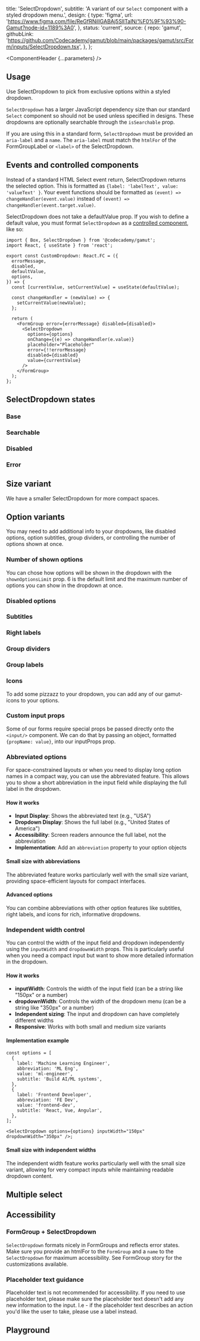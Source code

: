 


  title: 'SelectDropdown',
  subtitle: 'A variant of our `Select` component with a styled dropdown menu.',
  design: {
    type: 'figma',
    url: 'https://www.figma.com/file/ReGfRNillGABAj5SlITalN/%F0%9F%93%90-Gamut?node-id=1189%3A0',
  },
  status: 'current',
  source: {
    repo: 'gamut',
    githubLink:
      'https://github.com/Codecademy/gamut/blob/main/packages/gamut/src/Form/inputs/SelectDropdown.tsx',
  },
};

<Meta of={SelectDropdownStories} />

<ComponentHeader {...parameters} />

## Usage

Use SelectDropdown to pick from exclusive options within a styled dropdown.

`SelectDropdown` has a larger JavaScript dependency size than our standard `Select` component so should not be used unless specified in designs. These dropdowns are optionally searchable through the `isSearchable` prop.

If you are using this in a standard form, `SelectDropdown` must be provided an `aria-label` and a `name`. The `aria-label` must match the `htmlFor` of the FormGroupLabel or `<label>` of the SelectDropdown.

## Events and controlled components

Instead of a standard HTML Select event return, SelectDropdown returns the selected option. This is formatted as `{label: 'labelText', value: 'valueText' }`. Your event functions should be formatted as `(event) => changeHandler(event.value)` instead of `(event) => changeHandler(event.target.value)`.

SelectDropdown does not take a defaultValue prop. If you wish to define a default value, you must format `SelectDropdown` as a [controlled component](https://reactjs.org/docs/forms.html#controlled-components), like so:

```tsx
import { Box, SelectDropdown } from '@codecademy/gamut';
import React, { useState } from 'react';

export const CustomDropdown: React.FC = ({
  errorMessage,
  disabled,
  defaultValue,
  options,
}) => {
  const [currentValue, setCurrentValue] = useState(defaultValue);

  const changeHandler = (newValue) => {
    setCurrentValue(newValue);
  };

  return (
    <FormGroup error={errorMessage} disabled={disabled}>
      <SelectDropdown
        options={options}
        onChange={(e) => changeHandler(e.value)}
        placeholder="Placeholder"
        error={!!errorMessage}
        disabled={disabled}
        value={currentValue}
      />
    </FormGroup>
  );
};
```

## SelectDropdown states

### Base

<Canvas of={SelectDropdownStories.Base} />

### Searchable

<Canvas of={SelectDropdownStories.Searchable} />

### Disabled

<Canvas of={SelectDropdownStories.Disabled} />

### Error

<Canvas of={SelectDropdownStories.Error} />

## Size variant

We have a smaller SelectDropdown for more compact spaces.

<Canvas of={SelectDropdownStories.Small} />
<Canvas of={SelectDropdownStories.SmallSearchable} />

## Option variants

You may need to add additional info to your dropdowns, like disabled options, option subtitles, group dividers, or controlling the number of options shown at once.

### Number of shown options

You can chose how options will be shown in the dropdown with the `shownOptionsLimit` prop. 6 is the default limit and the maximum number of options you can show in the dropdown at once.

<Canvas of={SelectDropdownStories.ShownOptionsDefault} />
<Canvas of={SelectDropdownStories.ShownOptionsThree} />

### Disabled options

<Canvas of={SelectDropdownStories.DisabledOptions} />

### Subtitles

<Canvas of={SelectDropdownStories.Subtitles} />

### Right labels

<Canvas of={SelectDropdownStories.RightLabels} />

### Group dividers

<Canvas of={SelectDropdownStories.GroupDividers} />

### Group labels

<Canvas of={SelectDropdownStories.GroupLabels} />

### Icons

To add some pizzazz to your dropdown, you can add any of our <LinkTo id='Atoms/Icons'>gamut-icons</LinkTo> to your options.

<Canvas of={SelectDropdownStories.Icons} />

### Custom input props

Some of our forms require special props be passed directly onto the `<input/>` component. We can do that by passing an object, formatted `{propName: value}`, into our inputProps prop.

<Canvas of={SelectDropdownStories.CustomInputProps} />

### Abbreviated options

For space-constrained layouts or when you need to display long option names in a compact way, you can use the abbreviated feature. This allows you to show a short abbreviation in the input field while displaying the full label in the dropdown.

#### How it works

- **Input Display**: Shows the abbreviated text (e.g., "USA")
- **Dropdown Display**: Shows the full label (e.g., "United States of America")
- **Accessibility**: Screen readers announce the full label, not the abbreviation
- **Implementation**: Add an `abbreviation` property to your option objects

<Canvas of={SelectDropdownStories.AbbreviatedInput} />

#### Small size with abbreviations

The abbreviated feature works particularly well with the small size variant, providing space-efficient layouts for compact interfaces.

<Canvas of={SelectDropdownStories.AbbreviatedSmallSize} />

#### Advanced options

You can combine abbreviations with other option features like subtitles, right labels, and icons for rich, informative dropdowns.

<Canvas of={SelectDropdownStories.AbbreviatedWithSubtitleAndRightLabel} />

### Independent width control

You can control the width of the input field and dropdown independently using the `inputWidth` and `dropdownWidth` props. This is particularly useful when you need a compact input but want to show more detailed information in the dropdown.

#### How it works

- **inputWidth**: Controls the width of the input field (can be a string like "150px" or a number)
- **dropdownWidth**: Controls the width of the dropdown menu (can be a string like "350px" or a number)
- **Independent sizing**: The input and dropdown can have completely different widths
- **Responsive**: Works with both small and medium size variants

<Canvas of={SelectDropdownStories.IndependentWidths} />

#### Implementation example

```tsx
const options = [
  {
    label: 'Machine Learning Engineer',
    abbreviation: 'ML Eng',
    value: 'ml-engineer',
    subtitle: 'Build AI/ML systems',
  },
  {
    label: 'Frontend Developer',
    abbreviation: 'FE Dev',
    value: 'frontend-dev',
    subtitle: 'React, Vue, Angular',
  },
];

<SelectDropdown options={options} inputWidth="150px" dropdownWidth="350px" />;
```

#### Small size with independent widths

The independent width feature works particularly well with the small size variant, allowing for very compact inputs while maintaining readable dropdown content.

<Canvas of={SelectDropdownStories.SmallWithAbbreviations} />

## Multiple select

<Canvas of={SelectDropdownStories.MultipleSelect} />

## Accessibility

### FormGroup + SelectDropdown

`SelectDropdown` formats nicely in FormGroups and reflects error states. Make sure you provide an htmlFor to the `FormGroup` and a `name` to the `SelectDropdown` for maximum accessibility. See <LinkTo id="Atoms/FormElements/FormGroup">FormGroup</LinkTo> story for the customizations available.

<Canvas of={SelectDropdownStories.FormGroupSelectDropdown} />
<Canvas of={SelectDropdownStories.FormGroupError} />

### Placeholder text guidance

Placeholder text is not recommended for accessibility. If you need to use placeholder text, please make sure the placeholder text doesn't add any new information to the input. I.e - if the placeholder text describes an action you'd like the user to take, please use a label instead.

## Playground

<Canvas sourceState="shown" of={SelectDropdownStories.Default} />

<Controls />
